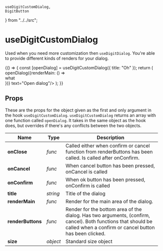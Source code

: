     useDigitCustomDialog,
    DigitButton
} from "../../src";

# useDigitCustomDialog

Used when you need more customization then `useDigitDialog`. You're able to provide different kinds of renders for your dialog. 

<Meta title="Dialog/useDigitCustomDialog"/>

<Preview>
    <Story name="dialog">
        {() => {
            const [openDialog] = useDigitCustomDialog({
                title: "Oh"
            });
            return (
                <React.Fragment>
                    <DigitButton raised primary onClick={() => openDialog({renderMain: () => <div style={{backgroundColor: "red", width: "50px", height: "50px"}}>what</div>})} text="Open dialog"/>
                </React.Fragment>
            );
        }}
    </Story>
</Preview>

## Props

These are the props for the object given as the first and only argument in the hook `useDigitCustomDialog`. `useDigitCustomDialog` returns an array with one function called `openDialog`. It takes in the same object as the hook does, but overrides if there's any conflicts between the two objects.

| **Name**          	| **Type** 	| **Description**                                                                                                                                                        	|
|-------------------	|----------	|------------------------------------------------------------------------------------------------------------------------------------------------------------------------	|
| **onClose**       	| *func*   	| Called either when confirm or cancel function from renderButtons has been called. Is called after onConfirm.                                                           	|
| **onCancel**      	| *func*   	| When cancel button has been pressed, onCancel is called                                                                                                                	|
| **onConfirm**     	| *func*   	| When ok button has been pressed, onConfirm is called                                                                                                                   	|
| **title**         	| *string* 	| Title of the dialog                                                                                                                                                    	|
| **renderMain**    	| *func*   	| Render for the main area of the dialog.                                                                                                                                	|
| **renderButtons** 	| *func*   	| Render for the bottom area of the dialog. Has two arguments, (confirm, cancel). Both functions that should be called when a confirm or cancel button has been clicked. 	|
| **size**          	| *object* 	| Standard size object                                                                                                                                                   	|